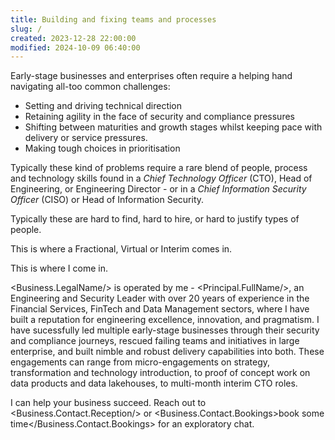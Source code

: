 ```yaml
---
title: Building and fixing teams and processes
slug: /
created: 2023-12-28 22:00:00
modified: 2024-10-09 06:40:00
---
```


Early-stage businesses and enterprises often require a helping hand navigating all-too common challenges:

- Setting and driving technical direction
- Retaining agility in the face of security and compliance pressures
- Shifting between maturities and growth stages whilst keeping pace with delivery or service pressures.
- Making tough choices in prioritisation

Typically these kind of problems require a rare blend of people, process and technology skills found in a <dfn id="cto">Chief Technology Officer</dfn> (<abbr>CTO</abbr>), Head of Engineering, or Engineering Director - or in a <dfn id="ciso">Chief Information Security Officer</dfn> (<abbr>CISO</abbr>) or Head of Information Security.

Typically these are hard to find, hard to hire, or hard to justify types of people.

This is where a Fractional, Virtual or Interim comes in.

This is where I come in.

<Business.LegalName/> is operated by me - <Principal.FullName/>, an Engineering and Security Leader with over 20 years of experience in the Financial Services, FinTech and Data Management sectors, where I have built a reputation for engineering excellence, innovation, and pragmatism. I have sucessfully led multiple early-stage businesses through their security and compliance journeys, rescued failing teams and initiatives in large enterprise, and built nimble and robust delivery capabilities into both. These engagements can range from micro-engagements on strategy, transformation and technology introduction, to proof of concept work on data products and data lakehouses, to multi-month interim CTO roles.

I can help your business succeed. Reach out to <Business.Contact.Reception/> or <Business.Contact.Bookings>book some time</Business.Contact.Bookings> for an exploratory chat.
